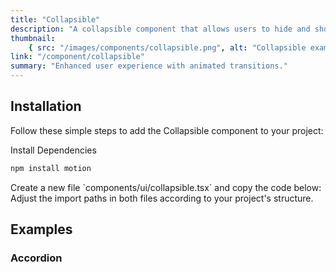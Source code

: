 ```yaml
---
title: "Collapsible"
description: "A collapsible component that allows users to hide and show content."
thumbnail:
    { src: "/images/components/collapsible.png", alt: "Collapsible example" }
link: "/component/collapsible"
summary: "Enhanced user experience with animated transitions."
---
```


<ComponentPreview name="collapsible-demo" />

## Installation

Follow these simple steps to add the Collapsible component to your project:

<Steps>

<Step>
Install Dependencies
</Step>

```bash 
npm install motion 
```

<Step>
    Create a new file `components/ui/collapsible.tsx` and copy the code below:
</Step>

<CollapsibleSource name="collapsible" />

<Step>
    Adjust the import paths in both files according to your project's structure.
</Step>

</Steps>

## Examples

### Accordion

<ComponentPreview name="collapsible-accordion" />

